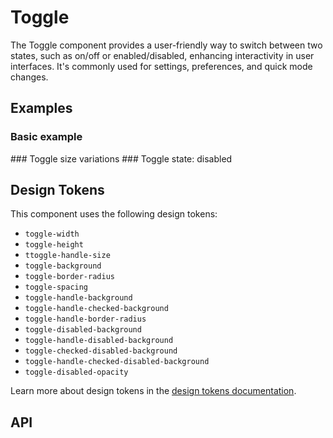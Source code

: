 
<Meta title="Docs/Components/Form/Toggle" />

# Toggle
The Toggle component provides a user-friendly way to switch between two states, such as on/off or enabled/disabled, enhancing interactivity in user interfaces.
It's commonly used for settings, preferences, and quick mode changes.

## Examples
### Basic example
<Canvas sourceState="shown" of={ToggleStories.Simple} />
### Toggle size variations
<Canvas sourceState="shown" of={ToggleStories.Sizes} />
### Toggle state: disabled
<Canvas sourceState="shown" of={ToggleStories.Disabled} />

## Design Tokens
This component uses the following design tokens:

- `toggle-width`
- `toggle-height`
- `ttoggle-handle-size`
- `toggle-background`
- `toggle-border-radius`
- `toggle-spacing`
- `toggle-handle-background`
- `toggle-handle-checked-background`
- `toggle-handle-border-radius`
- `toggle-disabled-background`
- `toggle-handle-disabled-background`
- `toggle-checked-disabled-background`
- `toggle-handle-checked-disabled-background`
- `toggle-disabled-opacity`

Learn more about design tokens in the [design tokens documentation](?path=/story/docs-design-tokens-getting-started--page).

## API
<ArgTypes of={Toggle} />
